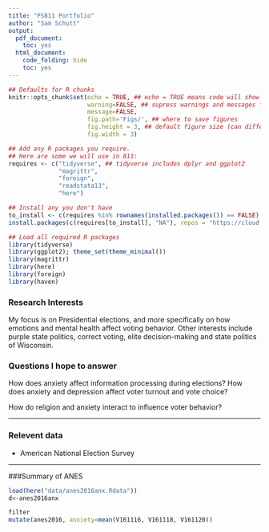 ```yaml
---
title: "PS811 Portfolio"
author: "Sam Schutt"
output:
  pdf_document:
    toc: yes
  html_document:
    code_folding: hide
    toc: yes
---
```

```r
## Defaults for R chunks
knitr::opts_chunk$set(echo = TRUE, ## echo = TRUE means code will show
                      warning=FALSE, ## supress warnings and messages from R
                      message=FALSE,
                      fig.path='Figs/', ## where to save figures
                      fig.height = 3, ## default figure size (can differ in each chunk)
                      fig.width = 3)

## Add any R packages you require. 
## Here are some we will use in 811:
requires <- c("tidyverse", ## tidyverse includes dplyr and ggplot2
              "magrittr",
              "foreign",
              "readstata13",
              "here")

## Install any you don't have
to_install <- c(requires %in% rownames(installed.packages()) == FALSE)
install.packages(c(requires[to_install], "NA"), repos = "https://cloud.r-project.org/" )

## Load all required R packages
library(tidyverse)
library(ggplot2); theme_set(theme_minimal())
library(magrittr)
library(here)
library(foreign)
library(haven)
```
<!-- The above header sets everything up. -->





<!-- Replace the below with bit about you. -->
### Research Interests
My focus is on Presidential elections, and more specifically on how emotions and mental health affect voting behavior. Other interests include purple state politics, correct voting, elite decision-making and state politics of Wisconsin.

### Questions I hope to answer
How does anxiety affect information processing during elections? How does anxiety and depression affect voter turnout and vote choice? 

How do religion and anxiety interact to influence voter behavior?

---

### Relevent data

- American National Election Survey


---

###Summary of ANES
```r
load(here("data/anes2016anx.Rdata"))
d<-anes2016anx
```

```r
filter
mutate(anes2016, anxiety=mean(V161116, V161118, V161120))




```

